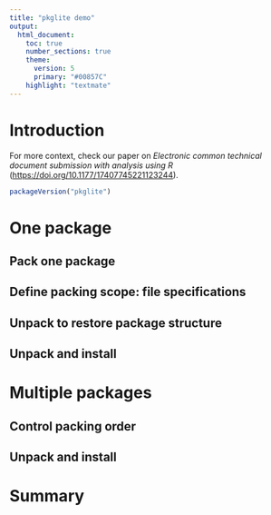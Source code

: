 ```yaml
---
title: "pkglite demo"
output:
  html_document:
    toc: true
    number_sections: true
    theme:
      version: 5
      primary: "#00857C"
    highlight: "textmate"
---
```


# Introduction

For more context, check our paper on
_Electronic common technical document submission with analysis using R_
(<https://doi.org/10.1177/17407745221123244>).

```r
packageVersion("pkglite")
```

# One package

## Pack one package

## Define packing scope: file specifications

## Unpack to restore package structure

## Unpack and install

# Multiple packages

## Control packing order

## Unpack and install

# Summary
